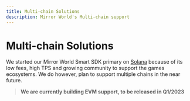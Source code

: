 ```yaml
---
title: Multi-chain Solutions
description: Mirror World's Multi-chain support
---
```


# Multi-chain Solutions
We started our Mirror World Smart SDK primary on [Solana](https://solana.com) because of its low fees, high TPS and growing community to
support the games ecosystems. We do however, plan to support multiple chains in the near future.

> **We are currently building EVM support, to be released in Q1/2023**

<ChainSupportTable />
